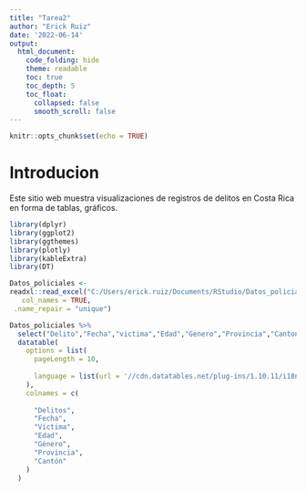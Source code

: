 ---
title: "Tarea2"
author: "Erick Ruiz"
date: '2022-06-14'
output:
  html_document:
    code_folding: hide
    theme: readable
    toc: true
    toc_depth: 5
    toc_float:
      collapsed: false
      smooth_scroll: false
---

```{r setup, include=FALSE}
knitr::opts_chunk$set(echo = TRUE)
```

# Introducion 

Este sitio web muestra visualizaciones de registros de delitos en Costa Rica en forma de tablas, gráficos.

```{r carga_paquetes, message=FALSE}
library(dplyr) 
library(ggplot2) 
library(ggthemes) 
library(plotly) 
library(kableExtra) 
library(DT) 
```

```{r carga_datos, message=FALSE}
Datos_policiales <-
readxl::read_excel("C:/Users/erick.ruiz/Documents/RStudio/Datos_policiales/estadisticaspoliciales2021.xls", 
   col_names = TRUE,
 .name_repair = "unique")
```

```{r Tabla, message=FALSE}
Datos_policiales %>%
  select("Delito","Fecha","victima","Edad","Genero","Provincia","Canton") %>%
  datatable(
    options = list(
      pageLength = 10,
    
      language = list(url = '//cdn.datatables.net/plug-ins/1.10.11/i18n/Spanish.json') 
    ),
    colnames = c(
      
      "Delitos",
      "Fecha",
      "Víctima",
      "Edad",
      "Género",
      "Provincia",
      "Cantón"
    )
  )
```

